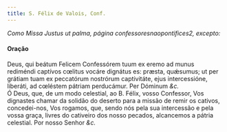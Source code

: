 ```yaml
---
title: S. Félix de Valois, Conf.
---
```



<em>Como Missa Justus ut palma, página confessoresnaopontifices2, excepto:</em>

<h4 class="text-center">Oração</h4>
<div class="container-fluid">
<div class="row">
<div class="col-6 dropcaps text-justify">
Deus, qui beátum Felicem Confessórem tuum ex eremo ad munus rediméndi captívos cœlitus vocáre dignátus es: præsta, quǽsumus; ut per grátiam tuam ex peccatórum nostrórum captivitáte, ejus intercessióne, liberáti, ad cœléstem pátriam perducámur. Per Dóminum <em>&c.</em>
</div>
<div class="col-6 dropcaps text-justify">
Ó Deus, que, de um modo celestial, ao B. Félix, vosso Confessor, Vos dignastes chamar da solidão do deserto para a missão de remir os cativos, concedei-nos, Vos rogamos, que, sendo nós pela sua intercessão e pela vossa graça, livres do cativeiro dos nosso pecados, alcancemos a pátria celestial. Por nosso Senhor <em>&c.</em>
</div>
</div>
</div>